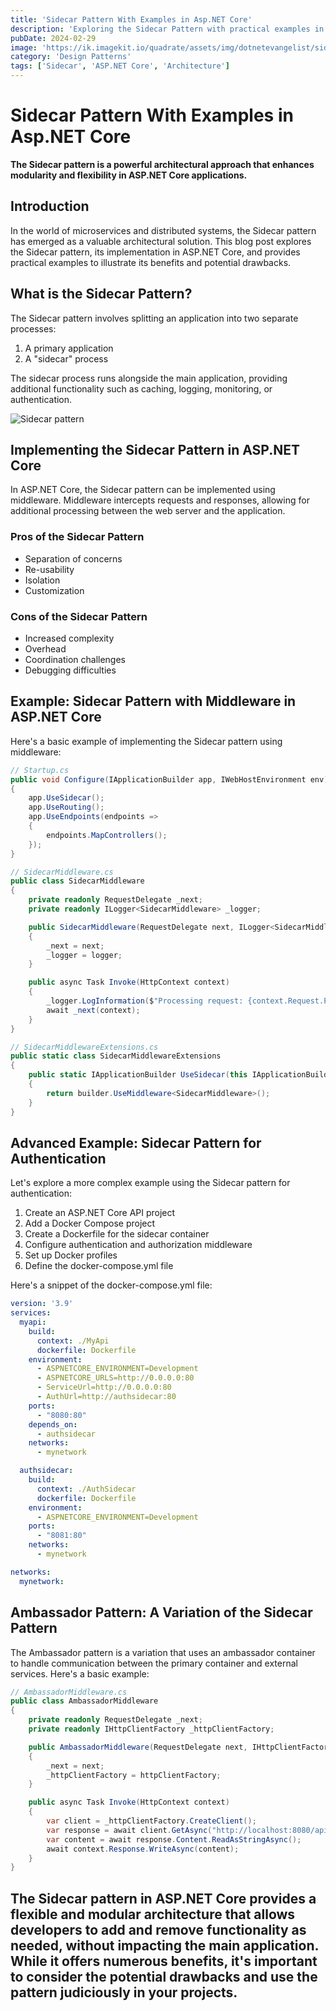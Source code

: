 ```yaml
---
title: 'Sidecar Pattern With Examples in Asp.NET Core'
description: 'Exploring the Sidecar Pattern with practical examples in ASP.NET Core'
pubDate: 2024-02-29
image: 'https://ik.imagekit.io/quadrate/assets/img/dotnetevangelist/side-car-pattern.jpg?updatedAt=1746813294385'
category: 'Design Patterns'
tags: ['Sidecar', 'ASP.NET Core', 'Architecture']
---
```


# Sidecar Pattern With Examples in Asp.NET Core

**The Sidecar pattern is a powerful architectural approach that enhances modularity and flexibility in ASP.NET Core applications.**

## Introduction

In the world of microservices and distributed systems, the Sidecar pattern has emerged as a valuable architectural solution. This blog post explores the Sidecar pattern, its implementation in ASP.NET Core, and provides practical examples to illustrate its benefits and potential drawbacks.

## What is the Sidecar Pattern?

The Sidecar pattern involves splitting an application into two separate processes:
1. A primary application
2. A "sidecar" process

The sidecar process runs alongside the main application, providing additional functionality such as caching, logging, monitoring, or authentication.

![Sidecar pattern](https://ik.imagekit.io/quadrate/assets/img/dotnetevangelist/side-car-pattern.jpg?updatedAt=1746813294385)

## Implementing the Sidecar Pattern in ASP.NET Core

In ASP.NET Core, the Sidecar pattern can be implemented using middleware. Middleware intercepts requests and responses, allowing for additional processing between the web server and the application.

### Pros of the Sidecar Pattern

- Separation of concerns
- Re-usability
- Isolation
- Customization

### Cons of the Sidecar Pattern

- Increased complexity
- Overhead
- Coordination challenges
- Debugging difficulties

## Example: Sidecar Pattern with Middleware in ASP.NET Core

Here's a basic example of implementing the Sidecar pattern using middleware:


```csharp
// Startup.cs
public void Configure(IApplicationBuilder app, IWebHostEnvironment env)
{
    app.UseSidecar();
    app.UseRouting();
    app.UseEndpoints(endpoints =>
    {
        endpoints.MapControllers();
    });
}

// SidecarMiddleware.cs
public class SidecarMiddleware
{
    private readonly RequestDelegate _next;
    private readonly ILogger<SidecarMiddleware> _logger;

    public SidecarMiddleware(RequestDelegate next, ILogger<SidecarMiddleware> logger)
    {
        _next = next;
        _logger = logger;
    }

    public async Task Invoke(HttpContext context)
    {
        _logger.LogInformation($"Processing request: {context.Request.Path}");
        await _next(context);
    }
}

// SidecarMiddlewareExtensions.cs
public static class SidecarMiddlewareExtensions
{
    public static IApplicationBuilder UseSidecar(this IApplicationBuilder builder)
    {
        return builder.UseMiddleware<SidecarMiddleware>();
    }
}
```

## Advanced Example: Sidecar Pattern for Authentication

Let's explore a more complex example using the Sidecar pattern for authentication:

1. Create an ASP.NET Core API project
2. Add a Docker Compose project
3. Create a Dockerfile for the sidecar container
4. Configure authentication and authorization middleware
5. Set up Docker profiles
6. Define the docker-compose.yml file

Here's a snippet of the docker-compose.yml file:

```yaml
version: '3.9'
services:
  myapi:
    build:
      context: ./MyApi
      dockerfile: Dockerfile
    environment:
      - ASPNETCORE_ENVIRONMENT=Development
      - ASPNETCORE_URLS=http://0.0.0.0:80
      - ServiceUrl=http://0.0.0.0:80
      - AuthUrl=http://authsidecar:80
    ports:
      - "8080:80"
    depends_on:
      - authsidecar
    networks:
      - mynetwork

  authsidecar:
    build:
      context: ./AuthSidecar
      dockerfile: Dockerfile
    environment:
      - ASPNETCORE_ENVIRONMENT=Development
    ports:
      - "8081:80"
    networks:
      - mynetwork

networks:
  mynetwork:
```

## Ambassador Pattern: A Variation of the Sidecar Pattern

The Ambassador pattern is a variation that uses an ambassador container to handle communication between the primary container and external services. Here's a basic example:

```csharp
// AmbassadorMiddleware.cs
public class AmbassadorMiddleware
{
    private readonly RequestDelegate _next;
    private readonly IHttpClientFactory _httpClientFactory;

    public AmbassadorMiddleware(RequestDelegate next, IHttpClientFactory httpClientFactory)
    {
        _next = next;
        _httpClientFactory = httpClientFactory;
    }

    public async Task Invoke(HttpContext context)
    {
        var client = _httpClientFactory.CreateClient();
        var response = await client.GetAsync("http://localhost:8080/api/values");
        var content = await response.Content.ReadAsStringAsync();
        await context.Response.WriteAsync(content);
    }
}
```

The Sidecar pattern in ASP.NET Core provides a flexible and modular architecture that allows developers to add and remove functionality as needed, without impacting the main application. While it offers numerous benefits, it's important to consider the potential drawbacks and use the pattern judiciously in your projects.
---
